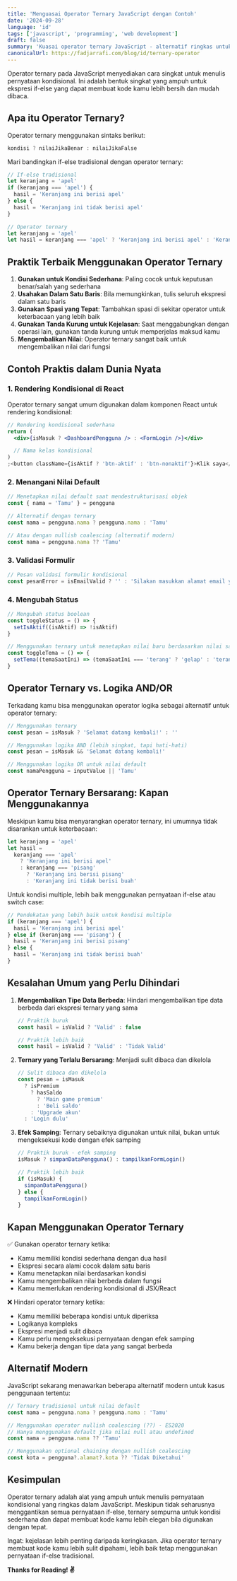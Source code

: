 ```yaml
---
title: 'Menguasai Operator Ternary JavaScript dengan Contoh'
date: '2024-09-28'
language: 'id'
tags: ['javascript', 'programming', 'web development']
draft: false
summary: 'Kuasai operator ternary JavaScript - alternatif ringkas untuk pernyataan if-else. Pelajari sintaks, praktik terbaik, dan contoh penggunaan nyata.'
canonicalUrl: https://fadjarrafi.com/blog/id/ternary-operator
---
```


Operator ternary pada JavaScript menyediakan cara singkat untuk menulis pernyataan kondisional. Ini adalah bentuk singkat yang ampuh untuk ekspresi if-else yang dapat membuat kode kamu lebih bersih dan mudah dibaca.

## Apa itu Operator Ternary?

Operator ternary menggunakan sintaks berikut:

```js
kondisi ? nilaiJikaBenar : nilaiJikaFalse
```

Mari bandingkan if-else tradisional dengan operator ternary:

```js
// If-else tradisional
let keranjang = 'apel'
if (keranjang === 'apel') {
  hasil = 'Keranjang ini berisi apel'
} else {
  hasil = 'Keranjang ini tidak berisi apel'
}

// Operator ternary
let keranjang = 'apel'
let hasil = keranjang === 'apel' ? 'Keranjang ini berisi apel' : 'Keranjang ini tidak berisi apel'
```

## Praktik Terbaik Menggunakan Operator Ternary

1. **Gunakan untuk Kondisi Sederhana**: Paling cocok untuk keputusan benar/salah yang sederhana
2. **Usahakan Dalam Satu Baris**: Bila memungkinkan, tulis seluruh ekspresi dalam satu baris
3. **Gunakan Spasi yang Tepat**: Tambahkan spasi di sekitar operator untuk keterbacaan yang lebih baik
4. **Gunakan Tanda Kurung untuk Kejelasan**: Saat menggabungkan dengan operasi lain, gunakan tanda kurung untuk memperjelas maksud kamu
5. **Mengembalikan Nilai**: Operator ternary sangat baik untuk mengembalikan nilai dari fungsi

## Contoh Praktis dalam Dunia Nyata

### 1. Rendering Kondisional di React

Operator ternary sangat umum digunakan dalam komponen React untuk rendering kondisional:

```jsx
// Rendering kondisional sederhana
return (
  <div>{isMasuk ? <DashboardPengguna /> : <FormLogin />}</div>

  // Nama kelas kondisional
)
;<button className={isAktif ? 'btn-aktif' : 'btn-nonaktif'}>Klik saya</button>
```

### 2. Menangani Nilai Default

```js
// Menetapkan nilai default saat mendestrukturisasi objek
const { nama = 'Tamu' } = pengguna

// Alternatif dengan ternary
const nama = pengguna.nama ? pengguna.nama : 'Tamu'

// Atau dengan nullish coalescing (alternatif modern)
const nama = pengguna.nama ?? 'Tamu'
```

### 3. Validasi Formulir

```js
// Pesan validasi formulir kondisional
const pesanError = isEmailValid ? '' : 'Silakan masukkan alamat email yang valid'
```

### 4. Mengubah Status

```js
// Mengubah status boolean
const toggleStatus = () => {
  setIsAktif((isAktif) => !isAktif)
}

// Menggunakan ternary untuk menetapkan nilai baru berdasarkan nilai saat ini
const toggleTema = () => {
  setTema((temaSaatIni) => (temaSaatIni === 'terang' ? 'gelap' : 'terang'))
}
```

## Operator Ternary vs. Logika AND/OR

Terkadang kamu bisa menggunakan operator logika sebagai alternatif untuk operator ternary:

```js
// Menggunakan ternary
const pesan = isMasuk ? 'Selamat datang kembali!' : ''

// Menggunakan logika AND (lebih singkat, tapi hati-hati)
const pesan = isMasuk && 'Selamat datang kembali!'

// Menggunakan logika OR untuk nilai default
const namaPengguna = inputValue || 'Tamu'
```

## Operator Ternary Bersarang: Kapan Menggunakannya

Meskipun kamu bisa menyarangkan operator ternary, ini umumnya tidak disarankan untuk keterbacaan:

```js
let keranjang = 'apel'
let hasil =
  keranjang === 'apel'
    ? 'Keranjang ini berisi apel'
    : keranjang === 'pisang'
      ? 'Keranjang ini berisi pisang'
      : 'Keranjang ini tidak berisi buah'
```

Untuk kondisi multiple, lebih baik menggunakan pernyataan if-else atau switch case:

```js
// Pendekatan yang lebih baik untuk kondisi multiple
if (keranjang === 'apel') {
  hasil = 'Keranjang ini berisi apel'
} else if (keranjang === 'pisang') {
  hasil = 'Keranjang ini berisi pisang'
} else {
  hasil = 'Keranjang ini tidak berisi buah'
}
```

## Kesalahan Umum yang Perlu Dihindari

1. **Mengembalikan Tipe Data Berbeda**: Hindari mengembalikan tipe data berbeda dari ekspresi ternary yang sama

   ```js
   // Praktik buruk
   const hasil = isValid ? 'Valid' : false

   // Praktik lebih baik
   const hasil = isValid ? 'Valid' : 'Tidak Valid'
   ```

2. **Ternary yang Terlalu Bersarang**: Menjadi sulit dibaca dan dikelola

   ```js
   // Sulit dibaca dan dikelola
   const pesan = isMasuk
     ? isPremium
       ? hasSaldo
         ? 'Main game premium'
         : 'Beli saldo'
       : 'Upgrade akun'
     : 'Login dulu'
   ```

3. **Efek Samping**: Ternary sebaiknya digunakan untuk nilai, bukan untuk mengeksekusi kode dengan efek samping

   ```js
   // Praktik buruk - efek samping
   isMasuk ? simpanDataPengguna() : tampilkanFormLogin()

   // Praktik lebih baik
   if (isMasuk) {
     simpanDataPengguna()
   } else {
     tampilkanFormLogin()
   }
   ```

## Kapan Menggunakan Operator Ternary

✅ Gunakan operator ternary ketika:

- Kamu memiliki kondisi sederhana dengan dua hasil
- Ekspresi secara alami cocok dalam satu baris
- Kamu menetapkan nilai berdasarkan kondisi
- Kamu mengembalikan nilai berbeda dalam fungsi
- Kamu memerlukan rendering kondisional di JSX/React

❌ Hindari operator ternary ketika:

- Kamu memiliki beberapa kondisi untuk diperiksa
- Logikanya kompleks
- Ekspresi menjadi sulit dibaca
- Kamu perlu mengeksekusi pernyataan dengan efek samping
- Kamu bekerja dengan tipe data yang sangat berbeda

## Alternatif Modern

JavaScript sekarang menawarkan beberapa alternatif modern untuk kasus penggunaan tertentu:

```js
// Ternary tradisional untuk nilai default
const nama = pengguna.nama ? pengguna.nama : 'Tamu'

// Menggunakan operator nullish coalescing (??) - ES2020
// Hanya menggunakan default jika nilai null atau undefined
const nama = pengguna.nama ?? 'Tamu'

// Menggunakan optional chaining dengan nullish coalescing
const kota = pengguna?.alamat?.kota ?? 'Tidak Diketahui'
```

## Kesimpulan

Operator ternary adalah alat yang ampuh untuk menulis pernyataan kondisional yang ringkas dalam JavaScript. Meskipun tidak seharusnya menggantikan semua pernyataan if-else, ternary sempurna untuk kondisi sederhana dan dapat membuat kode kamu lebih elegan bila digunakan dengan tepat.

Ingat: kejelasan lebih penting daripada keringkasan. Jika operator ternary membuat kode kamu lebih sulit dipahami, lebih baik tetap menggunakan pernyataan if-else tradisional.

**Thanks for Reading! ✌️**
